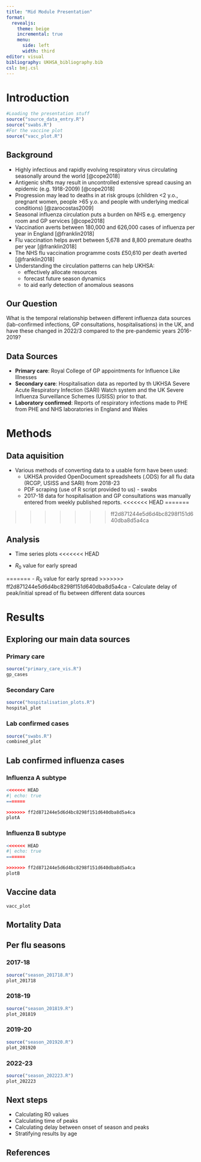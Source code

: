 ```yaml
---
title: "Mid Module Presentation"
format: 
  revealjs:
    theme: beige
    incremental: true
    menu: 
      side: left
      width: third
editor: visual
bibliography: UKHSA_bibliography.bib
csl: bmj.csl
---
```


# Introduction

```r
#Loading the presentation stuff
source("source_data_entry.R")
source("swabs.R")
#For the vaccine plot
source("vacc_plot.R")

```


## Background {.scrollable}

-   Highly infectious and rapidly evolving respiratory virus circulating seasonally around the world [@cope2018]
-   Antigenic shifts may result in uncontrolled extensive spread causing an epidemic (e.g. 1918-2009) [@cope2018]
-   Progression may lead to deaths in at risk groups (children \<2 y.o., pregnant women, people \>65 y.o. and people with underlying medical conditions) [@zarocostas2009]
-   Seasonal influenza circulation puts a burden on NHS e.g. emergency room and GP services [@cope2018]
-   Vaccination averts between 180,000 and 626,000 cases of influenza per year in England [@franklin2018]
-   Flu vaccination helps avert between 5,678 and 8,800 premature deaths per year [@franklin2018]
-   The NHS flu vaccination programme costs £50,610 per death averted [@franklin2018]
-   Understanding the circulation patterns can help UKHSA:
    -   effectively allocate resources
    -   forecast future season dynamics
    -   to aid early detection of anomalous seasons


## Our Question

What is the temporal relationship between different influenza data sources (lab-confirmed infections, GP consultations, hospitalisations) in the UK, and have these changed in 2022/3 compared to the pre-pandemic years 2016-2019?

## Data Sources

::: incremental
-   **Primary care**: Royal College of GP appointments for Influence Like Illnesses
-   **Secondary care**: Hospitalisation data as reported by th UKHSA Severe Acute Respiratory Infection (SARI) Watch system and the UK Severe Influenza Surveillance Schemes (USISS) prior to that.
-   **Laboratory confirmed**: Reports of respiratory infections made to PHE from PHE and NHS laboratories in England and Wales
:::

# Methods

## Data aquisition 

- Various methods of converting data to a usable form have been used:
    - UKHSA provided OpenDocument spreadsheets (.ODS) for all flu data (RCGP, USISS and SARI) from 2018-23
    - PDF scraping (use of R script provided to us) - swabs
    - 2017-18 data for hospitalisation and GP consultations was manually entered from weekly published reports.
<<<<<<< HEAD
=======

>>>>>>> ff2d871244e5d6d4bc8298f151d640dba8d5a4ca

## Analysis

- Time series plots
<<<<<<< HEAD

- $R_0$ value for early spread

=======
- $R_0$ value for early spread
>>>>>>> ff2d871244e5d6d4bc8298f151d640dba8d5a4ca
- Calculate delay of peak/initial spread of flu between different data sources

# Results

## Exploring our main data sources

::: panel-tabset
### Primary care


``` r
source("primary_care_vis.R")
gp_cases
```

### Secondary Care


``` r
source("hospitalisation_plots.R")
hospital_plot
```

### Lab confirmed cases


``` r
source("swabs.R")
combined_plot
```
:::

## Lab confirmed influenza cases

::: panel-tabset
### Influenza A subtype

```r
<<<<<<< HEAD
#| echo: true
=======

>>>>>>> ff2d871244e5d6d4bc8298f151d640dba8d5a4ca
plotA
```

### Influenza B subtype

```r
<<<<<<< HEAD
#| echo: true
=======

>>>>>>> ff2d871244e5d6d4bc8298f151d640dba8d5a4ca
plotB
```
:::

## Vaccine data

```r
vacc_plot
```

## Mortality Data

## Per flu seasons

::: panel-tabset
### 2017-18

```r
source("season_201718.R")
plot_201718
```

### 2018-19

```r
source("season_201819.R")
plot_201819
```

### 2019-20

```r
source("season_201920.R")
plot_201920
```

### 2022-23

```r
source("season_202223.R")
plot_202223
```
:::

## Next steps

- Calculating R0 values
- Calculating time of peaks
- Calculating delay between onset of season and peaks
- Stratifying results by age



## References
